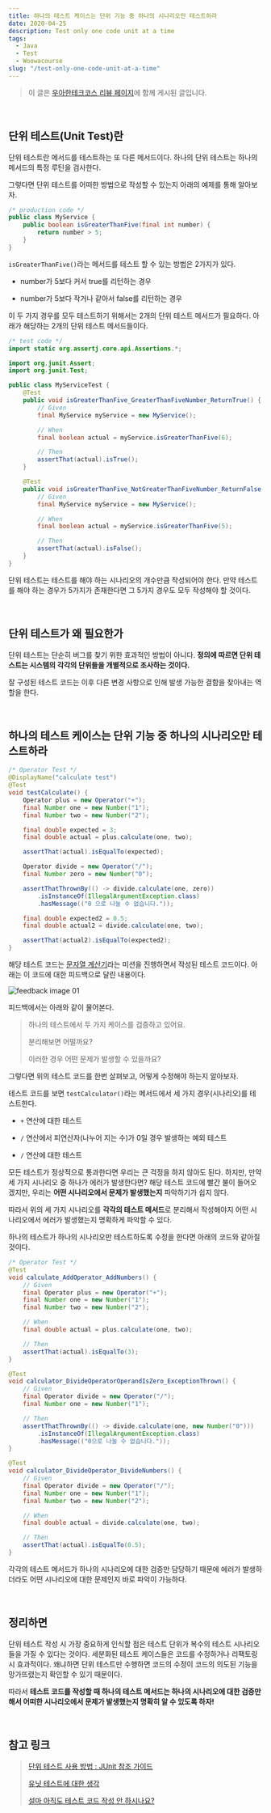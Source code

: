 ```yaml
---
title: 하나의 테스트 케이스는 단위 기능 중 하나의 시나리오만 테스트하라
date: 2020-04-25
description: Test only one code unit at a time
tags:
  - Java
  - Test
  - Woowacourse
slug: "/test-only-one-code-unit-at-a-time"
---
```


> 이 글은 [우아한테크코스 리뷰 페이지](https://woowacourse.github.io/javable/2020-04-24/one-test-must-check-one-scenario)에 함께 게시된 글입니다.

<br />

## 단위 테스트(Unit Test)란

단위 테스트란 메서드를 테스트하는 또 다른 메서드이다. 하나의 단위 테스트는 하나의 메서드의 특정 루틴을 검사한다.

그렇다면 단위 테스트를 어떠한 방법으로 작성할 수 있는지 아래의 예제를 통해 알아보자.

```java
/* production code */
public class MyService {
    public boolean isGreaterThanFive(final int number) {
        return number > 5;
    }
}
```

`isGreaterThanFive()`라는 메서드를 테스트 할 수 있는 방법은 2가지가 있다.

- number가 5보다 커서 true를 리턴하는 경우

- number가 5보다 작거나 같아서 false를 리턴하는 경우

이 두 가지 경우를 모두 테스트하기 위해서는 2개의 단위 테스트 메서드가 필요하다. 아래가 해당하는 2개의 단위 테스트 메서드들이다.

```java
/* test code */
import static org.assertj.core.api.Assertions.*;

import org.junit.Assert;
import org.junit.Test;

public class MyServiceTest {
    @Test
    public void isGreaterThanFive_GreaterThanFiveNumber_ReturnTrue() {
        // Given
        final MyService myService = new MyService();

        // When
        final boolean actual = myService.isGreaterThanFive(6);

        // Then
        assertThat(actual).isTrue();
    }

    @Test
    public void isGreaterThanFive_NotGreaterThanFiveNumber_ReturnFalse() {
        // Given
        final MyService myService = new MyService();

        // When
        final boolean actual = myService.isGreaterThanFive(5);

        // Then
        assertThat(actual).isFalse();
    }
}
```

단위 테스트는 테스트를 해야 하는 시나리오의 개수만큼 작성되어야 한다. 만약 테스트를 해야 하는 경우가 5가지가 존재한다면 그 5가지 경우도 모두 작성해야 할 것이다.

<br />

## 단위 테스트가 왜 필요한가

단위 테스트는 단순히 버그를 찾기 위한 효과적인 방법이 아니다. **정의에 따르면 단위 테스트는 시스템의 각각의 단위들을 개별적으로 조사하는 것이다.**

잘 구성된 테스트 코드는 이후 다른 변경 사항으로 인해 발생 가능한 결함을 찾아내는 역할을 한다.

<br />

## 하나의 테스트 케이스는 단위 기능 중 하나의 시나리오만 테스트하라

```java
/* Operator Test */
@DisplayName("calculate test")
@Test
void testCalculate() {
    Operator plus = new Operator("+");
    final Number one = new Number("1");
    final Number two = new Number("2");

    final double expected = 3;
    final double actual = plus.calculate(one, two);

    assertThat(actual).isEqualTo(expected);

    Operator divide = new Operator("/");
    final Number zero = new Number("0");

    assertThatThrownBy(() -> divide.calculate(one, zero))
        .isInstanceOf(IllegalArgumentException.class)
        .hasMessage(("0 으로 나눌 수 없습니다."));

    final double expected2 = 0.5;
    final double actual2 = divide.calculate(one, two);

    assertThat(actual2).isEqualTo(expected2);
}
```

해당 테스트 코드는 [문자열 계산기](https://github.com/woowacourse/java-calculator)라는 미션을 진행하면서 작성된 테스트 코드이다. 아래는 이 코드에 대한 피드백으로 달린 내용이다.

![feedback image 01](./test-only-one-code-unit-at-a-time-image-01.png)

피드백에서는 아래와 같이 물어본다.

> 하나의 테스트에서 두 가지 케이스를 검증하고 있어요.
>
> 분리해보면 어떨까요?
>
> 이러한 경우 어떤 문제가 발생할 수 있을까요?

그렇다면 위의 테스트 코드를 한번 살펴보고, 어떻게 수정해야 하는지 알아보자.

테스트 코드를 보면 `testCalculator()`라는 메서드에서 세 가지 경우(시나리오)를 테스트한다.

- `+` 연산에 대한 테스트

- `/` 연산에서 피연산자(나누어 지는 수)가 0일 경우 발생하는 예외 테스트

- `/` 연산에 대한 테스트

모든 테스트가 정상적으로 통과한다면 우리는 큰 걱정을 하지 않아도 된다.
하지만, 만약 세 가지 시나리오 중 하나가 에러가 발생한다면? 해당 테스트 코드에 빨간 불이 들어오겠지만, 우리는 **어떤 시나리오에서 문제가 발생했는지** 파악하기가 쉽지 않다.

따라서 위의 세 가지 시나리오를 **각각의 테스트 메서드**로 분리해서 작성해야지 어떤 시나리오에서 에러가 발생했는지 명확하게 파악할 수 있다.

하나의 테스트가 하나의 시나리오만 테스트하도록 수정을 한다면 아래의 코드와 같아질 것이다.

```java
/* Operator Test */
@Test
void calculate_AddOperator_AddNumbers() {
    // Given
    final Operator plus = new Operator("+");
    final Number one = new Number("1");
    final Number two = new Number("2");

    // When
    final double actual = plus.calculate(one, two);

    // Then
    assertThat(actual).isEqualTo(3);
}

@Test
void calculator_DivideOperatorOperandIsZero_ExceptionThrown() {
    // Given
    final Operator divide = new Operator("/");
    final Number one = new Number("1");

    // Then
    assertThatThrownBy(() -> divide.calculate(one, new Number("0")))
        .isInstanceOf(IllegalArgumentException.class)
        .hasMessage(("0으로 나눌 수 없습니다."));
}

@Test
void calculator_DivideOperator_DivideNumbers() {
    // Given
    final Operator divide = new Operator("/");
    final Number one = new Number("1");
    final Number two = new Number("2");

    // When
    final double actual = divide.calculate(one, two);

    // Then
    assertThat(actual).isEqualTo(0.5);
}
```

각각의 테스트 메서드가 하나의 시나리오에 대한 검증만 담당하기 때문에 에러가 발생하더라도 어떤 시나리오에 대한 문제인지 바로 파악이 가능하다.

<br />

## 정리하면

단위 테스트 작성 시 가장 중요하게 인식할 점은 테스트 단위가 복수의 테스트 시나리오들을 가질 수 있다는 것이다. 세분화된 테스트 케이스들은 코드를 수정하거나 리팩토링시 효과적이다. 왜냐하면 단위 테스트만 수행하면 코드의 수정이 코드의 의도된 기능을 망가뜨렸는지 확인할 수 있기 때문이다.

따라서 **테스트 코드를 작성할 때 하나의 테스트 메서드는 하나의 시나리오에 대한 검증만 해서 어떠한 시나리오에서 문제가 발생했는지 명확히 알 수 있도록 하자!**

<br />

## 참고 링크

> [단위 테스트 사용 방법 : JUnit 참조 가이드](https://brunch.co.kr/@pubjinson/16)
>
> [유닛 테스트에 대한 생각](https://blog.outsider.ne.kr/1275)
>
> [설마 아직도 테스트 코드 작성 안 하시나요?](https://medium.com/@ssowonny/%EC%84%A4%EB%A7%88-%EC%95%84%EC%A7%81%EB%8F%84-%ED%85%8C%EC%8A%A4%ED%8A%B8-%EC%BD%94%EB%93%9C%EB%A5%BC-%EC%9E%91%EC%84%B1-%EC%95%88-%ED%95%98%EC%8B%9C%EB%82%98%EC%9A%94-b54ec61ef91a)
